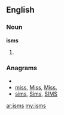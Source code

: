==English==

===Noun===
'''isms'''

# {{plural of|[[ism]]}}

===Anagrams===
* {{alphagram|imss}}
* [[miss#English|miss]], [[Miss#English|Miss]], [[Miss.#English|Miss.]]
* [[sims#English|sims]], [[Sims#English|Sims]], [[SIMS#English|SIMS]]

[[ar:isms]]
[[my:isms]]